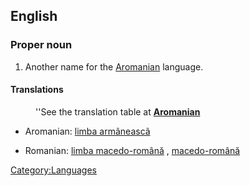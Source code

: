 ==English==

===Proper noun===
{{en-proper noun}}

# Another name for the [[Aromanian]] language.

====Translations====
{{trans-top|the Aromanian language}}
:''See the translation table at '''[[Aromanian#Translations|Aromanian]]'''
*Aromanian: [[limba armãneascã]]
{{trans-mid}}
*Romanian: [[limba macedo-română]] {{f}}, [[macedo-română]] {{f}}
{{trans-bot}}

[[Category:Languages]]